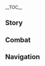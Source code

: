 {{CharacterTabs}}
{{LanguageTabs}}
{{Stub|1={{Meta/VO|tl=1|rm=1|Korean}}}}
__TOC__
==Story==
{{VO
|character           = Shikanoin Heizou
|language            = ko
|name                = 시카노인 헤이조

<!-- Hello -->
|vo_01_01_title      = 첫 만남…
|vo_01_01_subtitle   = Hello...
|vo_01_01_file       = VO_{language}{character} Hello.ogg
|vo_01_01_tx         = 난 시카노인 헤이조라고 해. 텐료 봉행에서 사건 해결이 가장 많고 빠른 탐정이지…. 이런, 너한테서 귀찮은 일에 휘말린 냄새가 나는데. 어서 여기 앉아 봐. 무슨 일인지 처음부터 말해줄래?
|vo_01_01_rm         = 
|vo_01_01_tl         = 

<!-- Chats -->
|vo_02_01_title      = 잡담・범죄 사건
|vo_02_01_subtitle   = Chat: Criminal Cases
|vo_02_01_file       = VO_{language}{character} Chat - Criminal Cases.ogg
|vo_02_01_tx         = 음… 사건의 냄새가 나는 것 같군
|vo_02_01_rm         = 
|vo_02_01_tl         = 

|vo_02_02_title      = 잡담・탐정
|vo_02_02_subtitle   = Chat: Detective Work
|vo_02_02_file       = VO_{language}{character} Chat - Detective Work.ogg
|vo_02_02_tx         = 탐정이면 탐정답게 행동해야지. 돌아다니면서 증거를 찾아야겠어
|vo_02_02_rm         = 
|vo_02_02_tl         = 

|vo_02_03_title      = 잡담・직감
|vo_02_03_subtitle   = Chat: Intuition
|vo_02_03_file       = VO_{language}{character} Chat - Intuition.ogg
|vo_02_03_tx         = 직감이 와. 곧 흥미로운 일이 일어날 거야
|vo_02_03_rm         = 
|vo_02_03_tl         = 

<!-- Weather -->
|vo_03_01_title      = 비가 그친 후…
|vo_03_01_subtitle   = After the Rain
|vo_03_01_file       = VO_{language}{character} After the Rain.ogg
|vo_03_01_tx         = 방금 내린 비에 단서가 지워지면 안 되는데
|vo_03_01_rm         = 
|vo_03_01_tl         = 

|vo_03_02_title      = 번개가 칠 때…
|vo_03_02_subtitle   = When Thunder Strikes...
|vo_03_02_file       = VO_{language}{character} When Thunder Strikes.ogg
|vo_03_02_tx         = 음? 교활한 범인이 맹세라도 하는 건가?
|vo_03_02_rm         = 
|vo_03_02_tl         = 

|vo_03_03_title      = 눈이 올 때…
|vo_03_03_subtitle   = When It Snows
|vo_03_03_file       = VO_{language}{character} When It Snows.ogg
|vo_03_03_tx         = 그거 알아? 아주 오래전에 드래곤 스파인에서 한밤중에 일어난 귀신 사건 말이야…
|vo_03_03_rm         = 
|vo_03_03_tl         = 

|vo_03_04_title      = 강풍이 불 때…
|vo_03_04_subtitle   = When the Wind Is Blowing
|vo_03_04_file       = VO_{language}{character} When the Wind Is Blowing.ogg
|vo_03_04_tx         = 힘내! 이 정도 풍력으로는 「폭풍」이 될 수 없어
|vo_03_04_rm         = 
|vo_03_04_tl         = 

<!-- Greetings -->
|vo_04_01_title      = 아침 인사…
|vo_04_01_subtitle   = Good Morning
|vo_04_01_file       = VO_{language}{character} Good Morning.ogg
|vo_04_01_tx         = 좋은 아침. 기운이 없는 걸 보니, 악몽을 꿨나 봐? 이럴 줄 알았으면 강력 사건을 좀 더 늦게 보여줄걸
|vo_04_01_rm         = 
|vo_04_01_tl         = 

|vo_04_02_title      = 점심 인사…
|vo_04_02_subtitle   = Good Afternoon
|vo_04_02_file       = VO_{language}{character} Good Afternoon.ogg
|vo_04_02_tx         = 배불리 먹었으니까 두뇌게임을 좀 해볼까? 계전석? 하하, 그건 정신 단련밖에 못 하잖아
|vo_04_02_rm         = 
|vo_04_02_tl         = 

|vo_04_03_title      = 저녁 인사…
|vo_04_03_subtitle   = Good Evening
|vo_04_03_file       = VO_{language}{character} Good Evening.ogg
|vo_04_03_tx         = 해가 퇴근하면 별이 범인을 감시할 차례야
|vo_04_03_rm         = 
|vo_04_03_tl         = 

|vo_04_04_title      = 굿나잇…
|vo_04_04_subtitle   = Good Night
|vo_04_04_file       = VO_{language}{character} Good Night.ogg
|vo_04_04_tx         = 또 잘 시간이 됐네, 아주 좋아! 오늘은 어떤 꿈을 꿀까?
|vo_04_04_rm         = 
|vo_04_04_tl         = 

<!-- About -->
|vo_05_01_title      = 시카노인 헤이조 자신에 대해・탐정
|vo_05_01_subtitle   = About {character}: Detective
|vo_05_01_file       = VO_{language}{character} About {character} - Detective.ogg
|vo_05_01_tx         = 탐정이라면 어떻게든 빠져나가려는 범인의 요행 정도는 머리를 써서 막아 줘야지. 진정한 탐정은 무력을 쓸 일이 없어
|vo_05_01_rm         = 
|vo_05_01_tl         = 

|vo_05_02_title      = 시카노인 헤이조 자신에 대해・키워드
|vo_05_02_friendship = 4
|vo_05_02_subtitle   = About {character}: Keywords
|vo_05_02_file       = VO_{language}{character} About {character} - Keywords.ogg
|vo_05_02_tx         = 난 본 것을 키워드로 기억하는 습관이 있어. 추리에 큰 도움이 돼. 여기 이 사람 바지에 붙은 고양이 털과 손목에 긁힌 흔적을 보면, 동물과 놀고 싶지만 고양이 다루는 법을 모르는 것 같아. 저분은 다친 손이 신경 쓰이나 봐. 신분에 맞지 않는 새 신발을 신었네… 잠깐, 어쩌면 새로운 의뢰를 받을지도 모르겠어
|vo_05_02_rm         = 
|vo_05_02_tl         = 

<!-- About Us -->
|vo_06_01_title      = 우리에 대해・의뢰
|vo_06_01_subtitle   = About Us: Commissions
|vo_06_01_file       = VO_{language}{character} About Us - Commissions.ogg
|vo_06_01_tx         = 네 주변의 의뢰는 마르지 않는 우물처럼 아무리 퍼내도 끝이 없네. 네 덕 좀 볼게. 알잖아. 난 싸움, 심부름, 물건 찾기 같은 일은 안 해. 추리나 중요한 사건만 맡거든… 후후. 나 대신 눈여겨 봐줘
|vo_06_01_rm         = 
|vo_06_01_tl         = 

|vo_06_02_title      = 우리에 대해・필연적 결과
|vo_06_02_subtitle   = About Us: Destined Outcome
|vo_06_02_file       = VO_{language}{character} About Us - Destined Outcome.ogg
|vo_06_02_tx         = 「우연」은 참 좋은 말이야. 운명 같잖아. 하지만 탐정은 우연을 믿지 않아. 우리의 만남은 과거의 모든 선택과 행동이 낳은 필연적 결과야. 그러니까, 이 만남은 우리가 결정했다는 거지
|vo_06_02_rm         = 
|vo_06_02_tl         = 

<!-- Miscellaneous I -->
|vo_07_01_title      = 「신의 눈」에 대해…
|vo_07_01_friendship = 4
|vo_07_01_subtitle   = About the [[Vision]]
|vo_07_01_file       = VO_{language}{character} About the Vision.ogg
|vo_07_01_tx         = 내가 신의 눈 없이도 동료들을 쓰러트릴 수 있다는 소문이 돈다고? 음… 정정할게. 첫째, 난 봉행소의 도신이지만, 탐정일 뿐이고, 머리를 쓴다고. 둘째, 평소 싸움 같은 건 안 해. 셋째… 휴, 넌 못 속이겠다니까. 됐다 됐어~
|vo_07_01_rm         = 
|vo_07_01_tl         = 

|vo_07_02_title      = 하고 싶은 이야기・성취감
|vo_07_02_subtitle   = Something to Share: Sense of Achievement
|vo_07_02_file       = VO_{language}{character} Something to Share - Sense of Achievement.ogg
|vo_07_02_tx         = 단서를 연결해서 진범을 차근차근 찾아내고, 퍼즐의 마지막 조각을 직접 맞추는 성취감은, 이야아, 정말 짜릿하다니까
|vo_07_02_rm         = 
|vo_07_02_tl         = 

|vo_07_03_title      = 하고 싶은 이야기・도신
|vo_07_03_subtitle   = Something to Share: Doushin
|vo_07_03_file       = VO_{language}{character} Something to Share - Doushin.ogg
|vo_07_03_tx         = 도신이란 직위는 명성을 얻을 수 있고, 사건 현장과 가장 가까워. 탐정소에 있을 때보다 무대가 많이 커졌지. 물론… 순찰과 체포는 능력 있는 사람에게 맡겨야지. 탐정의 체력엔 한계가 있으니까
|vo_07_03_rm         = 
|vo_07_03_tl         = 

|vo_07_04_title      = 흥미있는 일…
|vo_07_04_subtitle   = Interesting Things
|vo_07_04_file       = VO_{language}{character} Interesting Things.ogg
|vo_07_04_tx         = 목재에 대해 연구한 적 있어? 아, 길가에 널린 나무 맞아. 범인이 나무껍질에 스치거나, 톱밥이 묻거나, 나뭇잎을 밟으면 뭔가 남을 수도 있거든. 나무의 성장 구역으로 중요한 단서를 추리할 때도 있고. 나무는 탐정의 좋은 친구라고 할 수 있지
|vo_07_04_rm         = 
|vo_07_04_tl         = 

<!-- About Others -->
|vo_08_01_title      = 쿠죠 사라에 대해…
|vo_08_01_friendship = 4
|vo_08_01_subtitle   = About [[Kujou Sara]]
|vo_08_01_file       = VO_{language}{character} About Kujou Sara.ogg
|vo_08_01_tx         = 쿠죠 사라 님은… 텐료 봉행을 통틀어서 제일 엄격한 사람이야! 그분이 조금 너그러웠으면 좋겠어. 부하를 좀 더 이해하고, 가끔 결근하는 날 질책하지 않았으면 해. 사건 조사 때문에 빠진 거니까
|vo_08_01_rm         = 
|vo_08_01_tl         = 

|vo_08_02_title      = 아라타키 이토에 대해…
|vo_08_02_friendship = 4
|vo_08_02_subtitle   = About [[Arataki Itto]]
|vo_08_02_file       = VO_{language}{character} About Arataki Itto.ogg
|vo_08_02_tx         = 부탁을 받아 감옥에 구운 제비꽃 열매를 전달한 적이 있는데, 우연히 그가 노래 부르는 걸 들었어. 솔직히 가사는 별로였지만, 노래는 좋더라고. 감옥에 갇힌 사람이 그런 정신 상태인 경우는 드물어
|vo_08_02_rm         = 
|vo_08_02_tl         = 

|vo_08_03_title      = 쿠키 시노부에 대해…
|vo_08_03_friendship = 4
|vo_08_03_subtitle   = About [[Kuki Shinobu]]
|vo_08_03_file       = VO_{language}{character} About Kuki Shinobu.ogg
|vo_08_03_tx         = 아라타키파는 자유롭고 다채로운 조직이야. 어떤 스타일이든 잘 받아들이지. 정말 대단해. 시노부 씨가 잘 가르친 덕이야. 어떻게 알았냐고? 하하, 이건 너무 쉬워서 추리할 필요도 없잖아
|vo_08_03_rm         = 
|vo_08_03_tl         = 

|vo_08_04_title      = 야에 미코에 대해…
|vo_08_04_friendship = 4
|vo_08_04_subtitle   = About [[Yae Miko]]
|vo_08_04_file       = VO_{language}{character} About Yae Miko.ogg
|vo_08_04_tx         = 그러고 보니 궁사님의 야에 출판사도 추리 소설을 출판한다면서? 언제 소개 받을 수 있을까? 이 시대에 명탐정이 되려면 실력은 물론이고 홍보도 빠질 수 없거든. 에이, 다른 의도는 없어
|vo_08_04_rm         = 
|vo_08_04_tl         = 

|vo_08_05_title      = 카에데하라 카즈하에 대해・공통점
|vo_08_05_friendship = 4
|vo_08_05_subtitle   = About [[Kaedehara Kazuha]]: Things in Common
|vo_08_05_file       = VO_{language}{character} About Kaedehara Kazuha - Things in Common.ogg
|vo_08_05_tx         = 카즈하는 정말 믿음직해. 카즈하의 충고로 단서가 보석 상자 안의 보석들처럼 쏟아져 나왔어. 나도 카즈하처럼 자연을 감지하는 능력이 있었으면… 아! 알겠다! 카즈하에게 「바람」은 내게 「직감」 같은 존재구나!
|vo_08_05_rm         = 
|vo_08_05_tl         = 

|vo_08_06_title      = 카에데하라 카즈하에 대해・초대
|vo_08_06_friendship = 4
|vo_08_06_subtitle   = About Kaedehara Kazuha: Invitation
|vo_08_06_file       = VO_{language}{character} About Kaedehara Kazuha - Invitation.ogg
|vo_08_06_tx         = 아쉽네! 안수령이 폐지돼서 정정당당하게 체포할 수 없잖아! 하지만 이러면… 대놓고 텐료 봉행에 초대해서 사건을 토론하자고 해도 되겠어!
|vo_08_06_rm         = 
|vo_08_06_tl         = 

|vo_08_07_title      = 고로에 대해…
|vo_08_07_friendship = 4
|vo_08_07_subtitle   = About [[Gorou]]
|vo_08_07_file       = VO_{language}{character} About Gorou.ogg
|vo_08_07_tx         = 그 대장의 당부로 내 와타츠미섬 여행은 아주 파란만장했지. 어디를 가든지 병사가 지켜보고 있었거든. 양심을 걸고 난 평범한 관광객이야. 끽해야 탐정이고, 다른 의도는 전혀 없었단 말야
|vo_08_07_rm         = 
|vo_08_07_tl         = 

|vo_08_08_title      = 산고노미야 코코미에 대해…
|vo_08_08_friendship = 4
|vo_08_08_subtitle   = About [[Sangonomiya Kokomi]]
|vo_08_08_file       = VO_{language}{character} About Sangonomiya Kokomi.ogg
|vo_08_08_tx         = 산고노미야 님을 본 적은 없어. 그분이 나타나는 자리는 사람들이 엄청 모이니까 구경은 안 가. 아, 참, 인파의 중심에는 무녀들도 있어! 우리 같은 젊은 사람이 인정받으려면 더 많은 노력이 필요하지
|vo_08_08_rm         = 
|vo_08_08_tl         = 

|vo_08_09_title      = 카미사토 아야카에 대해…
|vo_08_09_friendship = 4
|vo_08_09_subtitle   = About [[Kamisato Ayaka]]
|vo_08_09_file       = VO_{language}{character} About Kamisato Ayaka.ogg
|vo_08_09_tx         = 나랑 카미사토 가문의 아가씨는 인사만 하는 사이야. 우리 가문은 명문가가 아니라서 다행이야. 내게 그런 생활은 안 맞거든
|vo_08_09_rm         = 
|vo_08_09_tl         = 

<!-- More About -->
|vo_09_01_title      = 시카노인 헤이조에 대해 알기・첫 번째
|vo_09_01_subtitle   = More About {character}: I
|vo_09_01_file       = VO_{language}{character} More About {character} - 01.ogg
|vo_09_01_tx         = 입을 다물고 있어도 그 사람의 옷차림과 행동, 표정에서 정보를 파악할 수 있어. 내가 입을 닫으면… 넌 내게서 뭘 읽어낼 수 있을까?
|vo_09_01_rm         = 
|vo_09_01_tl         = 

|vo_09_02_title      = 시카노인 헤이조에 대해 알기・두 번째
|vo_09_02_friendship = 3
|vo_09_02_subtitle   = More About {character}: II
|vo_09_02_file       = VO_{language}{character} More About {character} - 02.ogg
|vo_09_02_tx         = 전에 방청하다가 추리가 떠오르는 바람에 판결을 막은 적이 있어. 만약 당시에 내가 제기한 이의가 무효였다면, 탐정이 되는 계기가 아니라, 시카노인 헤이조가 법정 질서 방해죄로 구속됐겠지. 하하하…
|vo_09_02_rm         = 
|vo_09_02_tl         = 

|vo_09_03_title      = 시카노인 헤이조에 대해 알기・세 번째
|vo_09_03_friendship = 4
|vo_09_03_subtitle   = More About {character}: III
|vo_09_03_file       = VO_{language}{character} More About {character} - 03.ogg
|vo_09_03_tx         = 외도를 조사하고, 애완동물을 찾고… 탐정소에서 받은 사건은 다 그저 그랬고 시시했어. 그래서 기회를 엿보다 텐료 봉행으로 갔지. 산고 사장이랑 이념이 안 맞았던 것도 이유 중 하나야. 어쩔 수 없었어
|vo_09_03_rm         = 
|vo_09_03_tl         = 

|vo_09_04_title      = 시카노인 헤이조에 대해 알기・네 번째
|vo_09_04_friendship = 5
|vo_09_04_subtitle   = More About {character}: IV
|vo_09_04_file       = VO_{language}{character} More About {character} - 04.ogg
|vo_09_04_tx         = 텐료 봉행에 막 들어갔을 때는, 미해결 공문으로 연습했어. 어느새 「공문서 더미」가 금세 없어졌지…. 아쉽지만 이제는 예전 공문서를 볼 시간이 없어. 날 지명해서 지원을 요청하는 사건이 많아서 숨돌릴 틈도 없이 바쁘거든… 어쩔 수 없지. 뛰어난 탐정에겐 사건이 알아서 찾아오는 법이니까
|vo_09_04_rm         = 
|vo_09_04_tl         = 

|vo_09_05_title      = 시카노인 헤이조에 대해 알기・다섯 번째
|vo_09_05_friendship = 6
|vo_09_05_subtitle   = More About {character}: V
|vo_09_05_file       = VO_{language}{character} More About {character} - 05.ogg
|vo_09_05_tx         = 범죄에 맞닥뜨린 탐정은 이미 실패한 거야. 진실을 밝히고 범인을 찾아도, 피해를 원상 복구시킬 순 없거든. 그래서 범인이 이름만 들어도 무서워하는 명탐정으로 이름을 날리고 싶어! 범죄의 싹을 자르는 거지. 자, 이런 것까지 말해 줬으니 이제 날 좀 도와줘
|vo_09_05_rm         = 
|vo_09_05_tl         = 

<!-- Miscellaneous II -->
|vo_10_01_title      = 시카노인 헤이조의 취미…
|vo_10_01_subtitle   = {character}'s Hobbies
|vo_10_01_file       = VO_{language}{character} Hobbies.ogg
|vo_10_01_tx         = 텐료 봉행의 법정 판결을 방청해 볼래? 조각난 그림 같은 진실이 다시 맞춰지는 걸 보게 될 거야… 좋은 자리를 맡아줄게. 나랑 모르는 척만 하면 돼
|vo_10_01_rm         = 
|vo_10_01_tl         = 

|vo_10_02_title      = 시카노인 헤이조의 고민…
|vo_10_02_subtitle   = {character}'s Troubles
|vo_10_02_file       = VO_{language}{character} Troubles.ogg
|vo_10_02_tx         = 마지막 순간에 무력으로 반항하는 사람이 있어. 마치 그게 통할 것처럼 말이야. 거참, 난 완벽한 증거와 추리 앞에서 죄를 인정하는 모습을 기대했는데. 탐정이 무력을 행사하면 진 거나 마찬가지잖아
|vo_10_02_rm         = 
|vo_10_02_tl         = 

|vo_10_03_title      = 좋아하는 음식…
|vo_10_03_subtitle   = Favorite Food
|vo_10_03_file       = VO_{language}{character} Favorite Food.ogg
|vo_10_03_tx         = 기름으로 튀긴 건 다 맛있지 않아? 고기든 야채든 기름에서 건진 건 다 좋아해! 그 냄새… 배고픈 사람이라면 절대 거부할 수 없지
|vo_10_03_rm         = 
|vo_10_03_tl         = 

|vo_10_04_title      = 싫어하는 음식…
|vo_10_04_subtitle   = Least Favorite Food
|vo_10_04_file       = VO_{language}{character} Least Favorite Food.ogg
|vo_10_04_tx         = 난 봉행소에서 주는 저녁이 싫어. 매번 정해진 메뉴에다 맛도 별로야. 먹고 싶은 음식을 먹어야 즐거운 법이잖아. 안타깝지만 몰래 나가서 배를 채울 수밖에 없어
|vo_10_04_rm         = 
|vo_10_04_tl         = 

<!-- Receiving a Gift -->
|vo_10_05_title      = 선물 획득・첫 번째
|vo_10_05_subtitle   = Receiving a Gift: I
|vo_10_05_file       = VO_{language}{character} Receiving a Gift - 01.ogg
|vo_10_05_tx         = 오… 맛있어! 힘 좀 썼네. 정말 고마워
|vo_10_05_rm         = 
|vo_10_05_tl         = 

|vo_10_06_title      = 선물 획득・두 번째
|vo_10_06_subtitle   = Receiving a Gift: II
|vo_10_06_file       = VO_{language}{character} Receiving a Gift - 02.ogg
|vo_10_06_tx         = 요리는 육체노동일까, 정신노동일까? 둘 다일지도 모르겠네. 그래서 네가 요리를 잘하는구나!
|vo_10_06_rm         = 
|vo_10_06_tl         = 

|vo_10_07_title      = 선물 획득・세 번째
|vo_10_07_subtitle   = Receiving a Gift: III
|vo_10_07_file       = VO_{language}{character} Receiving a Gift - 03.ogg
|vo_10_07_tx         = 어디 보자… 어디서 잘못된 걸까…?
|vo_10_07_rm         = 
|vo_10_07_tl         = 

<!-- Birthday -->
|vo_11_01_title      = 생일…
|vo_11_01_subtitle   = Birthday
|vo_11_01_file       = VO_{language}{character} Birthday.ogg
|vo_11_01_tx         = 오늘이 네 생일인 걸 알았을 때부터 장치와 선물이 가득한 밀실로 데려가서 문제를 풀어야 나올 수 있게 하고 싶었어…. 후후, 장난이야. 네가 정말 좋아할 거라는 확신이 들기 전까지는 안 해. 자, 날 따라와. 해가 지기 전에 보여주고 싶은 예쁜 경치가 있어!
|vo_11_01_rm         = 
|vo_11_01_tl         = 

<!-- Feelings About Ascension -->
|vo_12_01_title      = 돌파의 느낌・기
|vo_12_01_ascension  = 1
|vo_12_01_subtitle   = Feelings About Ascension: Intro
|vo_12_01_file       = VO_{language}{character} Feelings About Ascension -  01.ogg
|vo_12_01_tx         = 직감이 와… 넌 날 강하게 만들고 싶구나!
|vo_12_01_rm         = 
|vo_12_01_tl         = 

|vo_12_02_title      = 돌파의 느낌・승
|vo_12_02_ascension  = 2
|vo_12_02_subtitle   = Feelings About Ascension: Building Up
|vo_12_02_file       = VO_{language}{character} Feelings About Ascension -  02.ogg
|vo_12_02_tx         = 무력이 향상된 만큼, 머리도 민첩해졌으면 좋겠어…
|vo_12_02_rm         = 
|vo_12_02_tl         = 

|vo_12_03_title      = 돌파의 느낌・전
|vo_12_03_ascension  = 4
|vo_12_03_subtitle   = Feelings About Ascension: Climax
|vo_12_03_file       = VO_{language}{character} Feelings About Ascension -  03.ogg
|vo_12_03_tx         = 어라라, 진짜로 모두가 얘기하는 「폭풍」이 돼버리겠어
|vo_12_03_rm         = 
|vo_12_03_tl         = 

|vo_12_04_title      = 돌파의 느낌・결
|vo_12_04_ascension  = 6
|vo_12_04_subtitle   = Feelings About Ascension - Conclusion
|vo_12_04_file       = VO_{language}{character} Feelings About Ascension -  04.ogg
|vo_12_04_tx         = 날 믿어주고 마음 써줘서 고마워, 파트너. 여기까지 온 건 네 덕분이야. 자, 하이파이브! 이제 더 많은 사건을 해결해 보자!
|vo_12_04_rm         = 
|vo_12_04_tl         = 
}}

==Combat==
{{Combat VO
|character           = Shikanoin Heizou
|language            = ko

<!-- Elemental Skill -->
|skill_1_file        = Elemental Skill 1 04
|skill_1_tx          = 주먹맛 좀 볼래?
|skill_1_tl          = 
|skill_1_rm          = 
|skill_2_file        = Elemental Skill 1 05
|skill_2_tx          = 발뺌하지 마!
|skill_2_tl          = 
|skill_2_rm          = 
|skill_3_file        = Elemental Skill 1 06
|skill_3_tx          = 덤벼!
|skill_3_tl          = 
|skill_3_rm          = 
|skill_4_file        = Elemental Skill 1 01,Elemental Skill 1 02,Elemental Skill 1 03,Elemental Skill 1 07,Elemental Skill 1 08,Elemental Skill 1 09

<!-- Elemental Burst -->
|burst_1_tx          = 순순히 자백해!
|burst_1_tl          = 
|burst_1_rm          = 
|burst_2_tx          = 폭풍!
|burst_2_tl          = 
|burst_2_rm          = 
|burst_3_tx          = 안개를 가르리!
|burst_3_tl          = 
|burst_3_rm          = 

<!-- Sprint Start -->
|sprint-s_1_file     = Sprint Start 01,Sprint Start 02,Sprint Start 03

<!-- Deploying Wind Glider -->
|glider_1_file       = Deploying Wind Glider 01,Deploying Wind Glider 02,Deploying Wind Glider 03

<!-- Opening Treasure Chest -->
|chest_1_tx          = 보물이 제 발로 도망가게 하지 마~
|chest_1_tl          = 
|chest_1_rm          = 
|chest_2_tx          = 바로 이거야. 내 직감, 나쁘지 않지?
|chest_2_tl          = 
|chest_2_rm          = 
|chest_3_tx          = 와, 눈부셔!
|chest_3_tl          = 
|chest_3_rm          = 

<!-- Low HP -->
|low-hp_1_tx         = 휴, 굳이 힘으로 해결해야겠어?
|low-hp_1_tl         = 
|low-hp_1_rm         = 
|low-hp_2_tx         = 너무 날뛰는군
|low-hp_2_tl         = 
|low-hp_2_rm         = 
|low-hp_3_tx         = 이건 탐정의 업무가 아니지 않아?
|low-hp_3_tl         = 
|low-hp_3_rm         = 

<!-- Ally at Low HP -->
|ally-low-hp_1_tx    = 이봐, 조심해!
|ally-low-hp_1_tl    = 
|ally-low-hp_1_rm    = 
|ally-low-hp_2_tx    = 중요한 일이니 내가 할게
|ally-low-hp_2_tl    = 
|ally-low-hp_2_rm    = 

<!-- Fallen -->
|fallen_1_tx         = 이건 진실이 아니야…
|fallen_1_tl         = 
|fallen_1_rm         = 
|fallen_2_tx         = 허, 탐정이 피해자가 되다니…
|fallen_2_tl         = 
|fallen_2_rm         = 
|fallen_3_tx         = 계산… 착오라고…?
|fallen_3_tl         = 
|fallen_3_rm         = 

<!-- Light Hit Taken -->
|hit-l_1_tx          = 그만해
|hit-l_1_tl          = 
|hit-l_1_rm          = 
|hit-l_2_file        = Light Hit Taken 02,Light Hit Taken 03,Light Hit Taken 04,Light Hit Taken 05,Light Hit Taken 06

<!-- Heavy Hit Taken -->
|hit-h_1_tx          = 귀찮아 죽겠네!
|hit-h_1_tl          = 
|hit-h_1_rm          = 
|hit-h_3_file        = Heavy Hit Taken 02,Heavy Hit Taken 03,Heavy Hit Taken 04,Heavy Hit Taken 05,Heavy Hit Taken 06

<!-- Joining Party-->
|join_1_tx           = 새로운 사건이야?
|join_1_tl           = 
|join_1_rm           = 
|join_2_tx           = 무슨 문제 있어? 내게 말해봐
|join_2_tl           = 
|join_2_rm           = 
|join_3_tx           = 출발하자, 파트너
|join_3_tl           = 
|join_3_rm           = 

|idle_1_actual_tx    = 
|idle_2_actual_tx    = 
|idle_3_file         = Standby 03

<!-- Light Attack -->
|atk-l_1_file        = Light Attack 01,Light Attack 02,Light Attack 03,Light Attack 04,Light Attack 05,Light Attack 06,Light Attack 07

<!-- Mid Attack -->
|atk-m_1_file        = Mid Attack 01,Mid Attack 02,Mid Attack 03

<!-- Heavy Attack -->
|atk-h_1_file        = Heavy Attack 01,Heavy Attack 02,Heavy Attack 03

<!-- Climbing -->
|climb_1_file        = Climbing 01,Climbing 02,Climbing 03,Climbing 04,Climbing 05

<!-- Climbing Breath -->
|climb-b_1_file      = Climbing Breath 01,Climbing Breath 02,Climbing Breath 03

<!-- Jumping -->
|jump_1_file         = Jumping 01,Jumping 02,Jumping 03,Jumping 04,Jumping 05
}}

==Navigation==
{{Character Navbox|link type=vo-ko}}